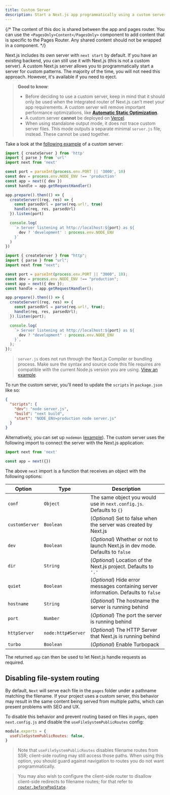 ```yaml
---
title: Custom Server
description: Start a Next.js app programmatically using a custom server.
---
```


{/* The content of this doc is shared between the app and pages router. You can use the `<PagesOnly>Content</PagesOnly>` component to add content that is specific to the Pages Router. Any shared content should not be wrapped in a component. */}

Next.js includes its own server with `next start` by default. If you have an existing backend, you can still use it with Next.js (this is not a custom server). A custom Next.js server allows you to programmatically start a server for custom patterns. The majority of the time, you will not need this approach. However, it's available if you need to eject.

> **Good to know**:
>
> - Before deciding to use a custom server, keep in mind that it should only be used when the integrated router of Next.js can't meet your app requirements. A custom server will remove important performance optimizations, like **[Automatic Static Optimization](/docs/pages/building-your-application/rendering/automatic-static-optimization).**
> - A custom server **cannot** be deployed on [Vercel](https://vercel.com/frameworks/nextjs).
> - When using standalone output mode, it does not trace custom server files. This mode outputs a separate minimal `server.js` file, instead. These cannot be used together.

Take a look at the [following example](https://github.com/vercel/next.js/tree/canary/examples/custom-server) of a custom server:

```ts filename="server.ts" switcher
import { createServer } from 'http'
import { parse } from 'url'
import next from 'next'

const port = parseInt(process.env.PORT || '3000', 10)
const dev = process.env.NODE_ENV !== 'production'
const app = next({ dev })
const handle = app.getRequestHandler()

app.prepare().then(() => {
  createServer((req, res) => {
    const parsedUrl = parse(req.url!, true)
    handle(req, res, parsedUrl)
  }).listen(port)

  console.log(
    `> Server listening at http://localhost:${port} as ${
      dev ? 'development' : process.env.NODE_ENV
    }`
  )
})
```

```js filename="server.js" switcher
import { createServer } from "http";
import { parse } from "url";
import next from "next";

const port = parseInt(process.env.PORT || "3000", 10);
const dev = process.env.NODE_ENV !== "production";
const app = next({ dev });
const handle = app.getRequestHandler();

app.prepare().then(() => {
  createServer((req, res) => {
    const parsedUrl = parse(req.url!, true);
    handle(req, res, parsedUrl);
  }).listen(port);

  console.log(
    `> Server listening at http://localhost:${port} as ${
      dev ? "development" : process.env.NODE_ENV
    }`,
  );
});
```

> `server.js` does not run through the Next.js Compiler or bundling process. Make sure the syntax and source code this file requires are compatible with the current Node.js version you are using. [View an example](https://github.com/vercel/next.js/tree/canary/examples/custom-server).

To run the custom server, you'll need to update the `scripts` in `package.json` like so:

```json filename="package.json"
{
  "scripts": {
    "dev": "node server.js",
    "build": "next build",
    "start": "NODE_ENV=production node server.js"
  }
}
```

Alternatively, you can set up `nodemon` ([example](https://github.com/vercel/next.js/tree/canary/examples/custom-server)). The custom server uses the following import to connect the server with the Next.js application:

```js
import next from 'next'

const app = next({})
```

The above `next` import is a function that receives an object with the following options:

| Option         | Type               | Description                                                                         |
| -------------- | ------------------ | ----------------------------------------------------------------------------------- |
| `conf`         | `Object`           | The same object you would use in `next.config.js`. Defaults to `{}`                 |
| `customServer` | `Boolean`          | (_Optional_) Set to false when the server was created by Next.js                    |
| `dev`          | `Boolean`          | (_Optional_) Whether or not to launch Next.js in dev mode. Defaults to `false`      |
| `dir`          | `String`           | (_Optional_) Location of the Next.js project. Defaults to `'.'`                     |
| `quiet`        | `Boolean`          | (_Optional_) Hide error messages containing server information. Defaults to `false` |
| `hostname`     | `String`           | (_Optional_) The hostname the server is running behind                              |
| `port`         | `Number`           | (_Optional_) The port the server is running behind                                  |
| `httpServer`   | `node:http#Server` | (_Optional_) The HTTP Server that Next.js is running behind                         |
| `turbo`        | `Boolean`          | (_Optional_) Enable Turbopack                                                       |

The returned `app` can then be used to let Next.js handle requests as required.

<PagesOnly>

## Disabling file-system routing

By default, `Next` will serve each file in the `pages` folder under a pathname matching the filename. If your project uses a custom server, this behavior may result in the same content being served from multiple paths, which can present problems with SEO and UX.

To disable this behavior and prevent routing based on files in `pages`, open `next.config.js` and disable the `useFileSystemPublicRoutes` config:

```js filename="next.config.js"
module.exports = {
  useFileSystemPublicRoutes: false,
}
```

> Note that `useFileSystemPublicRoutes` disables filename routes from SSR; client-side routing may still access those paths. When using this option, you should guard against navigation to routes you do not want programmatically.

> You may also wish to configure the client-side router to disallow client-side redirects to filename routes; for that refer to [`router.beforePopState`](/docs/pages/api-reference/functions/use-router#routerbeforepopstate).

</PagesOnly>
